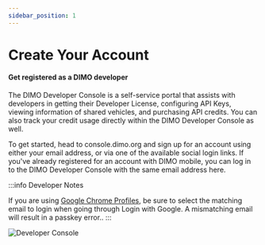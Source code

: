 ```yaml
---
sidebar_position: 1
---
```


# Create Your Account
<h4>Get registered as a DIMO developer</h4>

The DIMO Developer Console is a self-service portal that assists with developers in getting their Developer License, 
configuring API Keys, viewing information of shared vehicles, and purchasing API credits. You can also track
your credit usage directly within the DIMO Developer Console as well.

To get started, head to <span className="special-links"> console.dimo.org </span> and sign up for an account using 
either your email address, or via one of the available social login links. If you've already registered for an account
with DIMO mobile, you can log in to the DIMO Developer Console with the same email address here.

:::info Developer Notes

If you are using [Google Chrome Profiles](https://support.google.com/chrome/answer/2364824?hl=en&co=GENIE.Platform%3DDesktop), be sure to select the matching email to login when going through Login with Google. A mismatching email will result in a passkey error..
:::

![Developer Console](/img/DeveloperConsole.png)
